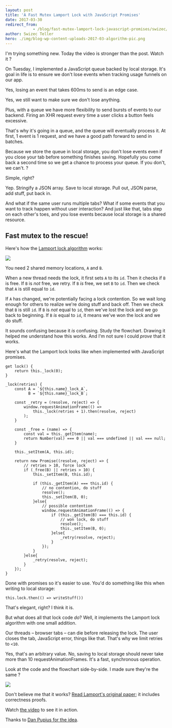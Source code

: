 ```yaml
---
layout: post
title: 'A Fast Mutex Lamport Lock with JavaScript Promises'
date: 2017-03-30
redirect_from: 
            - /blog/fast-mutex-lamport-lock-javascript-promises/swizec/7532
author: Swizec Teller
hero: ./img/blog-wp-content-uploads-2017-03-algorithm-pic.png
---
```

I'm trying something new. Today the video is stronger than the post. Watch it ?



On Tuesday, I implemented a JavaScript queue backed by local storage. It's goal in life is to ensure we don't lose events when tracking usage funnels on our app.



Yes, losing an event that takes 600ms to send is an edge case.



Yes, we still want to make sure we don't lose anything.



Plus, with a queue we have more flexibility to send bursts of events to our backend. Firing an XHR request every time a user clicks a button feels excessive.



That's why it's going in a queue, and the queue will eventually process it. At first, 1 event is 1 request, and we have a good path forward to send in batches.



Because we store the queue in local storage, you don't lose events even if you close your tab before something finishes saving. Hopefully you come back a second time so we get a chance to process your queue. If you don't, we can't. ?



Simple, right?



Yep. Stringify a JSON array. Save to local storage. Pull out, JSON parse, add stuff, put back in.



And what if the same user runs multiple tabs? What if some events that you want to track happen without user interaction? And just like that, tabs step on each other's toes, and you lose events because local storage is a shared resource.



## Fast mutex to the rescue!



Here's how the [Lamport lock algorithm](http://www.cs.rochester.edu/research/synchronization/pseudocode/fastlock.html) works:



![](./img/blog-wp-content-uploads-2017-03-algorithm-pic.png)



You need 2 shared memory locations, `A` and `B`.



When a new thread needs the lock, it first sets `A` to its `id`. Then it checks if `B` is free. If `B` is _not_ free, we retry. If `B` _is_ free, we set `B` to `id`. Then we check that `A` is still equal to `id`.



If `A` has changed, we're potentially facing a lock contention. So we wait long enough for others to realize we're doing stuff and back off. Then we check that `B` is still `id`. If `B` is _not_ equal to `id`, then we've lost the lock and we go back to beginning. If `B` _is_ equal to `id`, it means we've won the lock and we do stuff.



It sounds confusing because it _is_ confusing. Study the flowchart. Drawing it helped me understand how this works. And I'm not sure I could _prove_ that it works.



Here's what the Lamport lock looks like when implemented with JavaScript promises.



```
get lock() {
    return this._lock(0);
}

_lock(retries) {
    const A = `${this.name}_lock_A`,
          B = `${this.name}_lock_B`;

    const _retry = (resolve, reject) => {
        window.requestAnimationFrame(() =>
            this._lock(retries + 1).then(resolve, reject)
        );
    }

    const _free = (name) => {
        const val = this._getItem(name);
        return Number(val) === 0 || val === undefined || val === null;
    }

    this._setItem(A, this.id);

    return new Promise((resolve, reject) => {
        // retries > 10, force lock
        if (_free(B) || retries > 10) {
            this._setItem(B, this.id);

            if (this._getItem(A) === this.id) {
                // no contention, do stuff
                resolve();
                this._setItem(B, 0);
            }else{
                // possible contention
                window.requestAnimationFrame(() => {
                    if (this._getItem(B) === this.id) {
                        // won lock, do stuff
                        resolve();
                        this._setItem(B, 0);
                    }else{
                        _retry(resolve, reject);
                    }
                });
            }
        }else{
            _retry(resolve, reject);
        }
    });
}
```



Done with promises so it's easier to use. You'd do something like this when writing to local storage:



```
this.lock.then(() => writeStuff())
```



That's elegant, right? I think it is.



But what does all that lock code _do_? Well, it implements the Lamport lock algorithm with one small addition.



Our threads – browser tabs – can die before releasing the lock. The user closes the tab, JavaScript error, things like that. That's why we limit retries to `<10`.



Yes, that's an arbitrary value. No, saving to local storage should never take more than 10 requestAnimationFrames. It's a fast, synchronous operation.



Look at the code and the flowchart side-by-side. I made sure they're the same ?



![](./img/blog-wp-content-uploads-2017-03-together-screenshot.png)



Don't believe me that it works? [Read Lamport's original paper](https://www.microsoft.com/en-us/research/publication/fast-mutual-exclusion-algorithm/?from=http://research.microsoft.com/en-us/um/people/lamport/pubs/fast-mutex.pdf); it includes correctness proofs.



Watch [the video](https://youtu.be/NQqDJoLqMtE) to see it in action.



Thanks to [Dan Pupius for the idea](https://medium.engineering/wait-dont-touch-that-a211832adc3a).